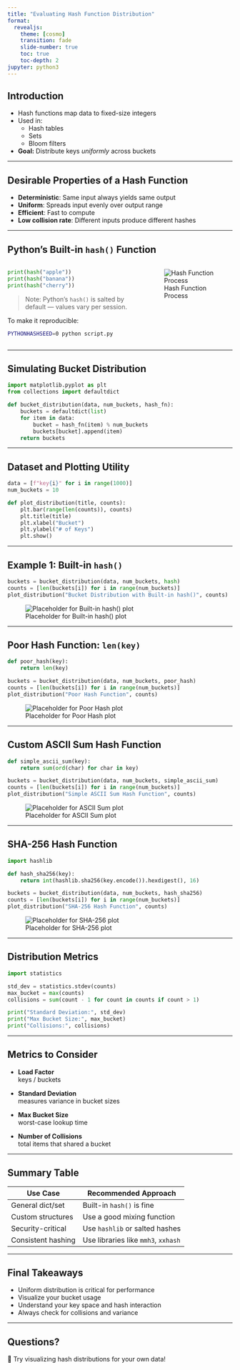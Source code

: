 ```yaml
---
title: "Evaluating Hash Function Distribution"
format: 
  revealjs:
    theme: [cosmo]
    transition: fade
    slide-number: true
    toc: true
    toc-depth: 2
jupyter: python3
---
```


## Introduction

- Hash functions map data to fixed-size integers
- Used in:
  - Hash tables
  - Sets
  - Bloom filters
- **Goal:** Distribute keys *uniformly* across buckets

---

## Desirable Properties of a Hash Function

- **Deterministic**: Same input always yields same output  
- **Uniform**: Spreads input evenly over output range  
- **Efficient**: Fast to compute  
- **Low collision rate**: Different inputs produce different hashes

---

## Python's Built-in `hash()` Function

::: {.columns}
::: {.column width="60%"}

```python
print(hash("apple"))
print(hash("banana"))
print(hash("cherry"))
```

> Note: Python's `hash()` is salted by default — values vary per session.

To make it reproducible:

```bash
PYTHONHASHSEED=0 python script.py
```

:::
::: {.column width="40%"}
![Hash Function Process](/images/hashfunction_process.svg)
:::
:::

---

## Simulating Bucket Distribution

```python
import matplotlib.pyplot as plt
from collections import defaultdict

def bucket_distribution(data, num_buckets, hash_fn):
    buckets = defaultdict(list)
    for item in data:
        bucket = hash_fn(item) % num_buckets
        buckets[bucket].append(item)
    return buckets
```

---

## Dataset and Plotting Utility

```python
data = [f"key{i}" for i in range(1000)]
num_buckets = 10

def plot_distribution(title, counts):
    plt.bar(range(len(counts)), counts)
    plt.title(title)
    plt.xlabel("Bucket")
    plt.ylabel("# of Keys")
    plt.show()
```

---

## Example 1: Built-in `hash()`

```python
buckets = bucket_distribution(data, num_buckets, hash)
counts = [len(buckets[i]) for i in range(num_buckets)]
plot_distribution("Bucket Distribution with Built-in hash()", counts)
```

![Placeholder for Built-in hash() plot](/images/hash_builtin_placeholder.svg)

---

## Poor Hash Function: `len(key)`

```python
def poor_hash(key):
    return len(key)

buckets = bucket_distribution(data, num_buckets, poor_hash)
counts = [len(buckets[i]) for i in range(num_buckets)]
plot_distribution("Poor Hash Function", counts)
```

![Placeholder for Poor Hash plot](/images/hash_poor_placeholder.svg)

---

## Custom ASCII Sum Hash Function

```python
def simple_ascii_sum(key):
    return sum(ord(char) for char in key)

buckets = bucket_distribution(data, num_buckets, simple_ascii_sum)
counts = [len(buckets[i]) for i in range(num_buckets)]
plot_distribution("Simple ASCII Sum Hash Function", counts)
```

![Placeholder for ASCII Sum plot](/images/hash_ascii_placeholder.svg)

---

## SHA-256 Hash Function

```python
import hashlib

def hash_sha256(key):
    return int(hashlib.sha256(key.encode()).hexdigest(), 16)

buckets = bucket_distribution(data, num_buckets, hash_sha256)
counts = [len(buckets[i]) for i in range(num_buckets)]
plot_distribution("SHA-256 Hash Function", counts)
```

![Placeholder for SHA-256 plot](/images/hash_sha256_placeholder.svg)

---

## Distribution Metrics

```python
import statistics

std_dev = statistics.stdev(counts)
max_bucket = max(counts)
collisions = sum(count - 1 for count in counts if count > 1)

print("Standard Deviation:", std_dev)
print("Max Bucket Size:", max_bucket)
print("Collisions:", collisions)
```

---

## Metrics to Consider

- **Load Factor**  
  keys / buckets

- **Standard Deviation**  
  measures variance in bucket sizes

- **Max Bucket Size**  
  worst-case lookup time

- **Number of Collisions**  
  total items that shared a bucket

---

## Summary Table

| Use Case           | Recommended Approach               |
|--------------------|------------------------------------|
| General dict/set   | Built-in `hash()` is fine          |
| Custom structures  | Use a good mixing function         |
| Security-critical  | Use `hashlib` or salted hashes     |
| Consistent hashing | Use libraries like `mmh3`, `xxhash`|

---

## Final Takeaways

- Uniform distribution is critical for performance
- Visualize your bucket usage
- Understand your key space and hash interaction
- Always check for collisions and variance

---

## Questions?

🧠 Try visualizing hash distributions for your own data!
